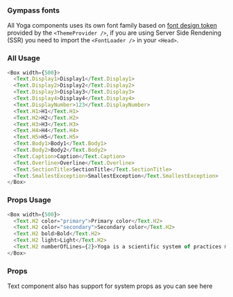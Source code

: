 
### Gympass fonts

All Yoga components uses its own font family based on
[font design token](https://gympass.github.io/yoga/guidelines/tokens/fonts)
provided by the `<ThemeProvider />`, if you are using Server Side Rendening
(SSR) you need to import the `<FontLoader />` in your `<Head>`.

### All Usage

```javascript reactLive=true
<Box width={500}>
  <Text.Display1>Display1</Text.Display1>
  <Text.Display2>Display2</Text.Display2>
  <Text.Display3>Display3</Text.Display3>
  <Text.Display4>Display4</Text.Display4>
  <Text.DisplayNumber>123</Text.DisplayNumber>
  <Text.H1>H1</Text.H1>
  <Text.H2>H2</Text.H2>
  <Text.H3>H3</Text.H3>
  <Text.H4>H4</Text.H4>
  <Text.H5>H5</Text.H5>
  <Text.Body1>Body1</Text.Body1>
  <Text.Body2>Body2</Text.Body2>
  <Text.Caption>Caption</Text.Caption>
  <Text.Overline>Overline</Text.Overline>
  <Text.SectionTitle>SectionTitle</Text.SectionTitle>
  <Text.SmallestException>SmallestException</Text.SmallestException>
</Box>
```

### Props Usage

```javascript reactLive=true
<Box width={500}>
  <Text.H2 color="primary">Primary color</Text.H2>
  <Text.H2 color="secondary">Secondary color</Text.H2>
  <Text.H2 bold>Bold</Text.H2>
  <Text.H2 light>Light</Text.H2>
  <Text.H2 numberOfLines={2}>Yoga is a scientific system of practices made to help each one of us achieve our highest potential and experience.</Text.H2>
</Box>
```

### Props

Text component also has support for system props as you can see <GatsbyLink to="/system/getting-started">here</GatsbyLink>

<PropsTable component="Text" platform="web" />
